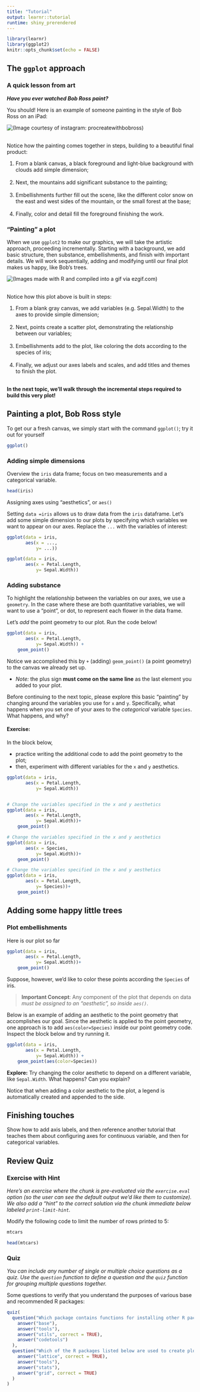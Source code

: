 ```yaml
---
title: "Tutorial"
output: learnr::tutorial
runtime: shiny_prerendered
---
```


```r
library(learnr)
library(ggplot2)
knitr::opts_chunk$set(echo = FALSE)
```


## The `ggplot` approach

### A quick lesson from art

***Have you ever watched Bob Ross paint?***

You should! Here is an example of someone painting in the style of Bob Ross on an iPad:

![(Image courtesy of instagram: [procreatewithbobross](http://www.instagram.com/procreatewithbobross))](images/bob-ross-ex.gif)<br></br>

Notice how the painting comes together in steps, building to a beautiful final product:

1. From a blank canvas, a black foreground and light-blue background with clouds add simple dimension;<br></br>
2. Next, the mountains add significant substance to the painting;<br></br>
3. Embellishments further fill out the scene, like the different color snow on the east and west sides of the mountain, or the small forest at the base;<br></br>
4. Finally, color and detail fill the foreground finishing the work.

### "Painting" a plot
When we use `ggplot2` to make our graphics, we will take the artistic approach, proceeding incrementally.  Starting with a background, we add basic structure, then substance, embellishments, and finish with important details.  We will work sequentially, adding and modifying until our final plot makes us happy, like Bob's trees.

![(Images made with R and compiled into a gif via [ezgif.com](https://ezgif.com/maker))](images/plot-ross-ex.gif)<br></br>

Notice how this plot above is built in steps:

1. From a blank gray canvas, we add variables (e.g. Sepal.Width) to the axes to provide simple dimension;<br></br>
2. Next, points create a scatter plot, demonstrating the relationship between our variables;<br></br>
3. Embellishments add to the plot, like coloring the dots according to the species of iris;<br></br>
4. Finally, we adjust our axes labels and scales, and add titles and themes to finish the plot.
<br></br>

**In the next topic, we'll walk through the incremental steps required to build this very plot!**

## Painting a plot, Bob Ross style
To get our a fresh canvas, we simply start with the command `ggplot()`; try it out for yourself
```r
ggplot()
```

### Adding simple dimensions
Overview the `iris` data frame; focus on two measurements and a categorical variable.
```r
head(iris)
```

Assigning axes using "aesthetics", or `aes()`

Setting `data =iris` allows us to draw data from the `iris` dataframe. Let's add some simple dimension to our plots by specifying which variables we want to appear on our axes.  Replace the `...` with the variables of interest:

```r
ggplot(data = iris, 
       aes(x = ...,
           y= ...))
```

```r
ggplot(data = iris, 
       aes(x = Petal.Length,
           y= Sepal.Width))
```

### Adding substance
To highlight the relationship between the variables on our axes, we use a `geometry`.  In the case where these are both quantitative variables, we will want to use a "point", or dot, to represent each flower in the data frame.

Let's *add* the point geometry to our plot. Run the code below!
```r
ggplot(data = iris, 
       aes(x = Petal.Length,
           y= Sepal.Width)) +
    geom_point()
```
Notice we accomplished this by `+` (adding) `geom_point()` (a point geometry) to the canvas we already set up.

* *Note:* the plus sign **must come on the same line** as the last element you added to your plot.

Before continuing to the next topic, please explore this basic "painting" by changing around the variables you use for `x` and `y`. Specifically, what happens when you set one of your axes to the *categorical* variable `Species`. What happens, and why?

#### Exercise:
In the block below, 

* practice writing the additional code to add the point geometry to the plot;
* then, experiment with different variables for the `x` and `y` aesthetics.

```r
ggplot(data = iris, 
       aes(x = Petal.Length,
           y= Sepal.Width))



```

```r
# Change the variables specified in the x and y aesthetics
ggplot(data = iris, 
       aes(x = Petal.Length,
           y= Sepal.Width))+
    geom_point()
```

```r
# Change the variables specified in the x and y aesthetics
ggplot(data = iris, 
       aes(x = Species,
           y= Sepal.Width))+
    geom_point()
```

```r
# Change the variables specified in the x and y aesthetics
ggplot(data = iris, 
       aes(x = Petal.Length,
           y= Species))+
    geom_point()
```

## Adding some happy little trees
### Plot embellishments
Here is our plot so far
```r
ggplot(data = iris, 
       aes(x = Petal.Length,
           y= Sepal.Width))+
    geom_point()
```

Suppose, however, we'd like to color these points according the `Species` of iris. 

> **Important Concept**: Any component of the plot that depends on data *must be assigned to an "aesthetic", so inside `aes()`*.

Below is an example of adding an aesthetic to the point geometry that accomplishes our goal. Since the aesthetic is applied to the point geometry, one approach is to add `aes(color=Species)` inside our point geometry code. Inspect the block below and try running it.
```r
ggplot(data = iris, 
       aes(x = Petal.Length,
           y= Sepal.Width)) +
    geom_point(aes(color=Species))
```
**Explore:** Try changing the color aesthetic to depend on a different variable, like `Sepal.Width`.  What happens? Can you explain?

Notice that when adding a color aesthetic to the plot, a legend is automatically created and appended to the side.


## Finishing touches
Show how to add axis labels, and then reference another tutorial that teaches them about configuring axes for continuous variable, and then for categorical variables.

## Review Quiz

### Exercise with Hint

*Here's an exercise where the chunk is pre-evaluated via the `exercise.eval` option (so the user can see the default output we'd like them to customize). We also add a "hint" to the correct solution via the chunk immediate below labeled `print-limit-hint`.*

Modify the following code to limit the number of rows printed to 5:

```r
mtcars
```

```r
head(mtcars)
```

### Quiz

*You can include any number of single or multiple choice questions as a quiz. Use the `question` function to define a question and the `quiz` function for grouping multiple questions together.*

Some questions to verify that you understand the purposes of various base and recommended R packages:

```r
quiz(
  question("Which package contains functions for installing other R packages?",
    answer("base"),
    answer("tools"),
    answer("utils", correct = TRUE),
    answer("codetools")
  ),
  question("Which of the R packages listed below are used to create plots?",
    answer("lattice", correct = TRUE),
    answer("tools"),
    answer("stats"),
    answer("grid", correct = TRUE)
  )
)
```

